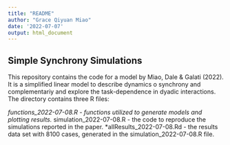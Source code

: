 ```yaml
---
title: "README"
author: "Grace Qiyuan Miao"
date: '2022-07-07'
output: html_document
---
```


## Simple Synchrony Simulations

This repository contains the code for a model by Miao, Dale & Galati (2022). It is a simplified linear model to describe dynamics o synchrony and complementariy and explore the task-dependence in dyadic interactions. The directory contains three R files: 

*functions_2022-07-08.R - functions utilized to generate models and plotting results. 
*simulation_2022-07-08.R - the code to reproduce the simulations reported in the paper. 
*allResults_2022-07-08.Rd - the results data set with 8100 cases, generated in the simulation_2022-07-08.R file. 
